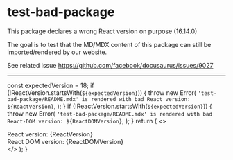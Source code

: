 # test-bad-package

This package declares a wrong React version on purpose (16.14.0)

The goal is to test that the MD/MDX content of this package can still be imported/rendered by our website.

See related issue https://github.com/facebook/docusaurus/issues/9027

---


  const expectedVersion = 18;
  if (!ReactVersion.startsWith(`${expectedVersion}`)) {
    throw new Error(
      `'test-bad-package/README.mdx' is rendered with bad React version: ${ReactVersion}`,
    );
  }
  if (!ReactVersion.startsWith(`${expectedVersion}`)) {
    throw new Error(
      `'test-bad-package/README.mdx' is rendered with bad React-DOM version: ${ReactDOMVersion}`,
    );
  }
  return (
    <>
      <div>React version: {ReactVersion}</div>
      <div>React DOM version: {ReactDOMVersion}</div>
    </>
  );
}

<TestComponent />
